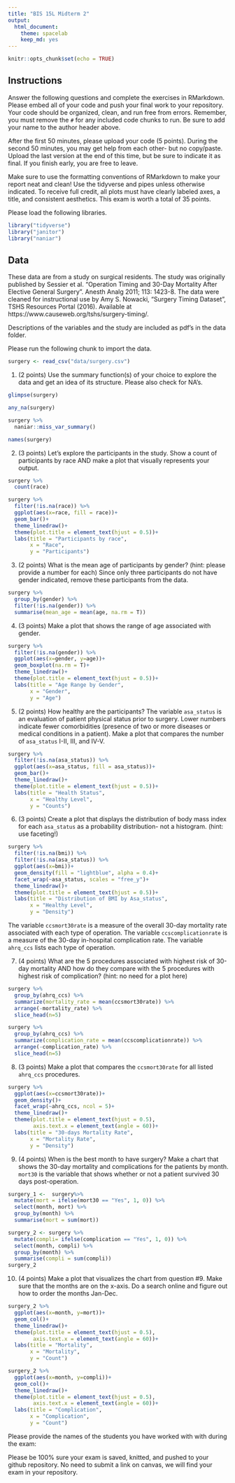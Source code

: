 ```yaml
---
title: "BIS 15L Midterm 2"
output:
  html_document: 
    theme: spacelab
    keep_md: yes
---
```


```r
knitr::opts_chunk$set(echo = TRUE)
```

## Instructions
Answer the following questions and complete the exercises in RMarkdown. Please embed all of your code and push your final work to your repository. Your code should be organized, clean, and run free from errors. Remember, you must remove the `#` for any included code chunks to run. Be sure to add your name to the author header above.  

After the first 50 minutes, please upload your code (5 points). During the second 50 minutes, you may get help from each other- but no copy/paste. Upload the last version at the end of this time, but be sure to indicate it as final. If you finish early, you are free to leave.

Make sure to use the formatting conventions of RMarkdown to make your report neat and clean! Use the tidyverse and pipes unless otherwise indicated. To receive full credit, all plots must have clearly labeled axes, a title, and consistent aesthetics. This exam is worth a total of 35 points. 

Please load the following libraries.
```r
library("tidyverse")
library("janitor")
library("naniar")
```

## Data
These data are from a study on surgical residents. The study was originally published by Sessier et al. “Operation Timing and 30-Day Mortality After Elective General Surgery”. Anesth Analg 2011; 113: 1423-8. The data were cleaned for instructional use by Amy S. Nowacki, “Surgery Timing Dataset”, TSHS Resources Portal (2016). Available at https://www.causeweb.org/tshs/surgery-timing/.

Descriptions of the variables and the study are included as pdf's in the data folder.  

Please run the following chunk to import the data.
```r
surgery <- read_csv("data/surgery.csv")
```

1. (2 points) Use the summary function(s) of your choice to explore the data and get an idea of its structure. Please also check for NA's.
```r
glimpse(surgery)
```
```r
any_na(surgery)
```
```r
surgery %>% 
  naniar::miss_var_summary()
```
```r
names(surgery)
```

2. (3 points) Let's explore the participants in the study. Show a count of participants by race AND make a plot that visually represents your output.
```r
surgery %>% 
  count(race)
```
```r
surgery %>% 
  filter(!is.na(race)) %>% 
  ggplot(aes(x=race, fill = race))+
  geom_bar()+
  theme_linedraw()+
  theme(plot.title = element_text(hjust = 0.5))+
  labs(title = "Participants by race",
       x = "Race",
       y = "Participants")
```

3. (2 points) What is the mean age of participants by gender? (hint: please provide a number for each) Since only three participants do not have gender indicated, remove these participants from the data.
```r
surgery %>% 
  group_by(gender) %>% 
  filter(!is.na(gender)) %>% 
  summarise(mean_age = mean(age, na.rm = T))
```

4. (3 points) Make a plot that shows the range of age associated with gender.
```r
surgery %>% 
  filter(!is.na(gender)) %>% 
  ggplot(aes(x=gender, y=age))+
  geom_boxplot(na.rm = T)+
  theme_linedraw()+
  theme(plot.title = element_text(hjust = 0.5))+
  labs(title = "Age Range by Gender",
       x = "Gender",
       y = "Age")  
```

5. (2 points) How healthy are the participants? The variable `asa_status` is an evaluation of patient physical status prior to surgery. Lower numbers indicate fewer comorbidities (presence of two or more diseases or medical conditions in a patient). Make a plot that compares the number of `asa_status` I-II, III, and IV-V.
```r
surgery %>% 
  filter(!is.na(asa_status)) %>% 
  ggplot(aes(x=asa_status, fill = asa_status))+
  geom_bar()+
  theme_linedraw()+
  theme(plot.title = element_text(hjust = 0.5))+
  labs(title = "Health Status",
       x = "Healthy Level",
       y = "Counts")
```

6. (3 points) Create a plot that displays the distribution of body mass index for each `asa_status` as a probability distribution- not a histogram. (hint: use faceting!)
```r
surgery %>% 
  filter(!is.na(bmi)) %>% 
  filter(!is.na(asa_status)) %>% 
  ggplot(aes(x=bmi))+
  geom_density(fill = "lightblue", alpha = 0.4)+
  facet_wrap(~asa_status, scales = "free_y")+
  theme_linedraw()+
  theme(plot.title = element_text(hjust = 0.5))+
  labs(title = "Distribution of BMI by Asa_status",
       x = "Healthy Level",
       y = "Density")
```

The variable `ccsmort30rate` is a measure of the overall 30-day mortality rate associated with each type of operation. The variable `ccscomplicationrate` is a measure of the 30-day in-hospital complication rate. The variable `ahrq_ccs` lists each type of operation.  

7. (4 points) What are the 5 procedures associated with highest risk of 30-day mortality AND how do they compare with the 5 procedures with highest risk of complication? (hint: no need for a plot here)
```r
surgery %>% 
  group_by(ahrq_ccs) %>% 
  summarize(mortality_rate = mean(ccsmort30rate)) %>% 
  arrange(-mortality_rate) %>% 
  slice_head(n=5)
```
```r
surgery %>% 
  group_by(ahrq_ccs) %>% 
  summarize(complication_rate = mean(ccscomplicationrate)) %>% 
  arrange(-complication_rate) %>% 
  slice_head(n=5)
```

8. (3 points) Make a plot that compares the `ccsmort30rate` for all listed `ahrq_ccs` procedures.
```r
surgery %>% 
  ggplot(aes(x=ccsmort30rate))+
  geom_density()+
  facet_wrap(~ahrq_ccs, ncol = 5)+
  theme_linedraw()+
  theme(plot.title = element_text(hjust = 0.5),
        axis.text.x = element_text(angle = 60))+
  labs(title = "30-days Mortality Rate",
       x = "Mortality Rate",
       y = "Density")
```

9. (4 points) When is the best month to have surgery? Make a chart that shows the 30-day mortality and complications for the patients by month. `mort30` is the variable that shows whether or not a patient survived 30 days post-operation.
```r
surgery_1 <-  surgery%>% 
  mutate(mort = ifelse(mort30 == "Yes", 1, 0)) %>% 
  select(month, mort) %>% 
  group_by(month) %>% 
  summarise(mort = sum(mort))
```
```r
surgery_2 <- surgery %>% 
  mutate(compli= ifelse(complication == "Yes", 1, 0)) %>% 
  select(month, compli) %>% 
  group_by(month) %>% 
  summarise(compli = sum(compli))
surgery_2
```


10. (4 points) Make a plot that visualizes the chart from question #9. Make sure that the months are on the x-axis. Do a search online and figure out how to order the months Jan-Dec.

```r
surgery_2 %>% 
  ggplot(aes(x=month, y=mort))+
  geom_col()+
  theme_linedraw()+
  theme(plot.title = element_text(hjust = 0.5),
        axis.text.x = element_text(angle = 60))+
  labs(title = "Mortality",
       x = "Mortality",
       y = "Count")
```

```r
surgery_2 %>% 
  ggplot(aes(x=month, y=compli))+
  geom_col()+
  theme_linedraw()+
  theme(plot.title = element_text(hjust = 0.5),
        axis.text.x = element_text(angle = 60))+
  labs(title = "Complication",
       x = "Complication",
       y = "Count")
```

Please provide the names of the students you have worked with with during the exam:

Please be 100% sure your exam is saved, knitted, and pushed to your github repository. No need to submit a link on canvas, we will find your exam in your repository.
